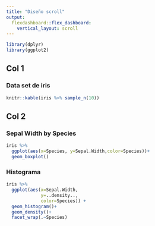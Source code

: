 ```yaml
---
title: "Diseño scroll"
output: 
  flexdashboard::flex_dashboard:
    vertical_layout: scroll
---
```



```r
library(dplyr)
library(ggplot2)
```

Col 1
------------------

### Data set de iris

```r
knitr::kable(iris %>% sample_n(10))
```


Col 2
-------------------------


### Sepal Width by Species
```r
iris %>% 
  ggplot(aes(x=Species, y=Sepal.Width,color=Species))+
  geom_boxplot()
```


### Histograma

```r
iris %>%  
  ggplot(aes(x=Sepal.Width,
             y=..density.., 
             color=Species)) +
  geom_histogram()+
  geom_density()+
  facet_wrap(.~Species)
  
```






